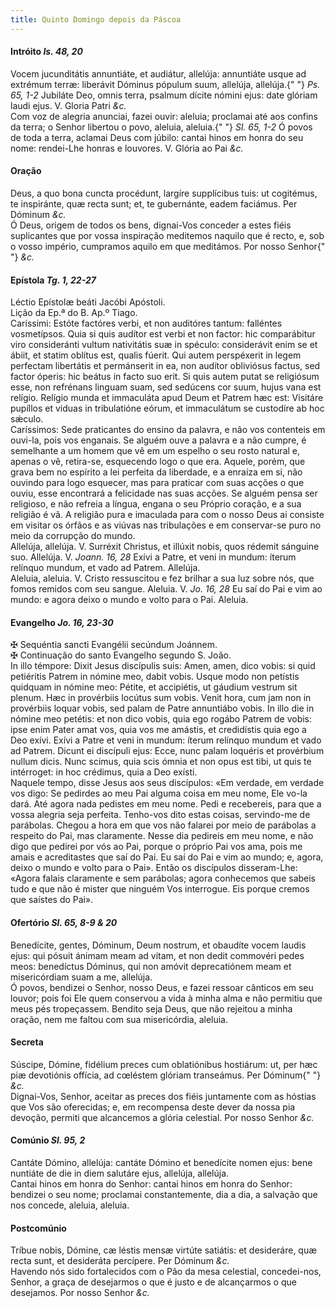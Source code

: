 ```yaml
---
title: Quinto Domingo depois da Páscoa
---
```


<h4 class="text-center">
  Intróito <em>Is. 48, 20</em>
</h4>
<div class="container-fluid">
  <div class="row">
    <div class="col-6 dropcaps text-justify">
      Vocem jucunditátis annuntiáte, et audiátur, allelúja: annuntiáte usque ad
      extrémum terræ: liberávit Dóminus pópulum suum, allelúja, allelúja.{" "}
      <em>Ps. 65, 1-2</em> Jubiláte Deo, omnis terra, psalmum dícite nómini
      ejus: date glóriam laudi ejus. V. Gloria Patri <em>&c.</em>
    </div>
    <div class="col-6 dropcaps text-justify">
      Com voz de alegria anunciai, fazei ouvir: aleluia; proclamai até aos
      confins da terra; o Senhor libertou o povo, aleluia, aleluia.{" "}
      <em>Sl. 65, 1-2</em> Ó povos de toda a terra, aclamai Deus com júbilo:
      cantai hinos em honra do seu nome: rendei-Lhe honras e louvores. V. Glória
      ao Pai <em>&c.</em>
    </div>
  </div>
</div>

<h4 class="text-center">Oração</h4>
<div class="container-fluid">
  <div class="row">
    <div class="col-6 dropcaps text-justify">
      Deus, a quo bona cuncta procédunt, largíre supplícibus tuis: ut cogitémus,
      te inspiránte, quæ recta sunt; et, te gubernánte, eadem faciámus. Per
      Dóminum <em>&c.</em>
    </div>
    <div class="col-6 dropcaps text-justify">
      Ó Deus, origem de todos os bens, dignai-Vos conceder a estes fiéis
      suplicantes que por vossa inspiração meditemos naquilo que é recto, e, sob
      o vosso império, cumpramos aquilo em que meditámos. Por nosso Senhor{" "}
      <em>&c.</em>
    </div>
  </div>
</div>

<h4 class="text-center">
  Epístola <em>Tg. 1, 22-27</em>
</h4>
<div class="container-fluid">
  <div class="row">
    <div class="col-6 text-justify">Léctio Epístolæ beáti Jacóbi Apóstoli.</div>
    <div class="col-6 text-justify">Lição da Ep.ª do B. Ap.º Tiago.</div>
    <div class="col-6 dropcaps text-justify">
      Caríssimi: Estóte factóres verbi, et non auditóres tantum: falléntes
      vosmetípsos. Quia si quis audítor est verbi et non factor: hic
      comparábitur viro consideránti vultum nativitátis suæ in spéculo:
      considerávit enim se et ábiit, et statim oblítus est, qualis fúerit. Qui
      autem perspéxerit in legem perfectam libertátis et permánserit in ea, non
      audítor obliviósus factus, sed factor óperis: hic beátus in facto suo
      erit. Si quis autem putat se religiósum esse, non refrénans linguam suam,
      sed sedúcens cor suum, hujus vana est relígio. Relígio munda et immaculáta
      apud Deum et Patrem hæc est: Visitáre pupíllos et viduas in tribulatióne
      eórum, et immaculátum se custodíre ab hoc sǽculo.
    </div>
    <div class="col-6 dropcaps text-justify">
      Caríssimos: Sede praticantes do ensino da palavra, e não vos contenteis em
      ouvi-la, pois vos enganais. Se alguém ouve a palavra e a não cumpre, é
      semelhante a um homem que vê em um espelho o seu rosto natural e, apenas o
      vê, retira-se, esquecendo logo o que era. Aquele, porém, que grava bem no
      espírito a lei perfeita da liberdade, e a enraíza em si, não ouvindo para
      logo esquecer, mas para praticar com suas acções o que ouviu, esse
      encontrará a felicidade nas suas acções. Se alguém pensa ser religioso, e
      não refreia a língua, engana o seu Próprio coração, e a sua religião é vã.
      A religião pura e imaculada para com o nosso Deus ai consiste em visitar
      os órfãos e as viúvas nas tribulações e em conservar-se puro no meio da
      corrupção do mundo.
    </div>
  </div>
</div>

<div class="container-fluid">
  <div class="row">
    <div class="col-6 text-justify">
      Allelúja, allelúja. V. Surréxit Christus, et illúxit nobis, quos rédemit
      sánguine suo. Allelúja. V. <em>Joann. 16, 28</em> Exívi a Patre, et veni
      in mundum: íterum relínquo mundum, et vado ad Patrem. Allelúja.
    </div>
    <div class="col-6 text-justify">
      Aleluia, aleluia. V. Cristo ressuscitou e fez brilhar a sua luz sobre nós,
      que fomos remidos com seu sangue. Aleluia. V. <em>Jo. 16, 28</em> Eu saí
      do Pai e vim ao mundo: e agora deixo o mundo e volto para o Pai. Aleluia.
    </div>
  </div>
</div>

<h4 class="text-center">
  Evangelho <em>Jo. 16, 23-30</em>
</h4>
<div class="container-fluid">
  <div class="row">
    <div class="col-6 text-justify">
      <span class="text-danger">&#10016;</span> Sequéntia sancti Evangélii
      secúndum Joánnem.
    </div>
    <div class="col-6 text-justify">
      <span class="text-danger">&#10016;</span> Continuação do santo Evangelho
      segundo S. João.
    </div>
    <div class="col-6 dropcaps text-justify">
      In illo témpore: Dixit Jesus discípulis suis: Amen, amen, dico vobis: si
      quid petiéritis Patrem in nómine meo, dabit vobis. Usque modo non petístis
      quidquam in nómine meo: Pétite, et accipiétis, ut gáudium vestrum sit
      plenum. Hæc in provérbiis locútus sum vobis. Venit hora, cum jam non in
      provérbiis loquar vobis, sed palam de Patre annuntiábo vobis. In illo die
      in nómine meo petétis: et non dico vobis, quia ego rogábo Patrem de vobis:
      ipse enim Pater amat vos, quia vos me amástis, et credidístis quia ego a
      Deo exívi. Exívi a Patre et veni in mundum: íterum relínquo mundum et vado
      ad Patrem. Dicunt ei discípuli ejus: Ecce, nunc palam loquéris et
      provérbium nullum dicis. Nunc scimus, quia scis ómnia et non opus est
      tibi, ut quis te intérroget: in hoc crédimus, quia a Deo exísti.
    </div>
    <div class="col-6 dropcaps text-justify">
      Naquele tempo, disse Jesus aos seus discípulos: «Em verdade, em verdade
      vos digo: Se pedirdes ao meu Pai alguma coisa em meu nome, Ele vo-la dará.
      Até agora nada pedistes em meu nome. Pedi e recebereis, para que a vossa
      alegria seja perfeita. Tenho-vos dito estas coisas, servindo-me de
      parábolas. Chegou a hora em que vos não falarei por meio de parábolas a
      respeito do Pai, mas claramente. Nesse dia pedireis em meu nome, e não
      digo que pedirei por vós ao Pai, porque o próprio Pai vos ama, pois me
      amais e acreditastes que saí do Pai. Eu saí do Pai e vim ao mundo; e,
      agora, deixo o mundo e volto para o Pai». Então os discípulos
      disseram-Lhe: «Agora falais claramente e sem parábolas; agora conhecemos
      que sabeis tudo e que não é mister que ninguém Vos interrogue. Eis porque
      cremos que saístes do Pai».
    </div>
  </div>
</div>

<h4 class="text-center">
  Ofertório <em>Sl. 65, 8-9 & 20</em>
</h4>
<div class="container-fluid">
  <div class="row">
    <div class="col-6 dropcaps text-justify">
      Benedícite, gentes, Dóminum, Deum nostrum, et obaudíte vocem laudis ejus:
      qui pósuit ánimam meam ad vitam, et non dedit commovéri pedes meos:
      benedíctus Dóminus, qui non amóvit deprecatiónem meam et misericórdiam
      suam a me, allelúja.
    </div>
    <div class="col-6 dropcaps text-justify">
      Ó povos, bendizei o Senhor, nosso Deus, e fazei ressoar cânticos em seu
      louvor; pois foi Ele quem conservou a vida à minha alma e não permitiu que
      meus pés tropeçassem. Bendito seja Deus, que não rejeitou a minha oração,
      nem me faltou com sua misericórdia, aleluia.
    </div>
  </div>
</div>

<h4 class="text-center">Secreta</h4>
<div class="container-fluid">
  <div class="row">
    <div class="col-6 dropcaps text-justify">
      Súscipe, Dómine, fidélium preces cum oblatiónibus hostiárum: ut, per hæc
      piæ devotiónis offícia, ad cœléstem glóriam transeámus. Per Dóminum{" "}
      <em>&c.</em>
    </div>
    <div class="col-6 dropcaps text-justify">
      Dignai-Vos, Senhor, aceitar as preces dos fiéis juntamente com as hóstias
      que Vos são oferecidas; e, em recompensa deste dever da nossa pia devoção,
      permiti que alcancemos a glória celestial. Por nosso Senhor <em>&c.</em>
    </div>
  </div>
</div>

<h4 class="text-center">
  Comúnio <em>Sl. 95, 2</em>
</h4>
<div class="container-fluid">
  <div class="row">
    <div class="col-6 dropcaps text-justify">
      Cantáte Dómino, allelúja: cantáte Dómino et benedícite nomen ejus: bene
      nuntiáte de die in diem salutáre ejus, allelúja, allelúja.
    </div>
    <div class="col-6 dropcaps text-justify">
      Cantai hinos em honra do Senhor: cantai hinos em honra do Senhor: bendizei
      o seu nome; proclamai constantemente, dia a dia, a salvação que nos
      concede, aleluia, aleluia.
    </div>
  </div>
</div>

<h4 class="text-center">Postcomúnio</h4>
<div class="container-fluid">
  <div class="row">
    <div class="col-6 dropcaps text-justify">
      Tríbue nobis, Dómine, cæ léstis mensæ virtúte satiátis: et desideráre, quæ
      recta sunt, et desideráta percípere. Per Dóminum <em>&c.</em>
    </div>
    <div class="col-6 dropcaps text-justify">
      Havendo nós sido fortalecidos com o Pão da mesa celestial, concedei-nos,
      Senhor, a graça de desejarmos o que é justo e de alcançarmos o que
      desejamos. Por nosso Senhor <em>&c.</em>
    </div>
  </div>
</div>

